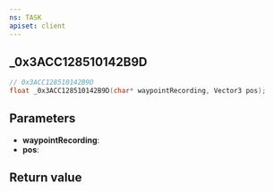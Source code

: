 ```yaml
---
ns: TASK
apiset: client
---
```

## _0x3ACC128510142B9D

```c
// 0x3ACC128510142B9D
float _0x3ACC128510142B9D(char* waypointRecording, Vector3 pos);
```


## Parameters
* **waypointRecording**:
* **pos**:

## Return value